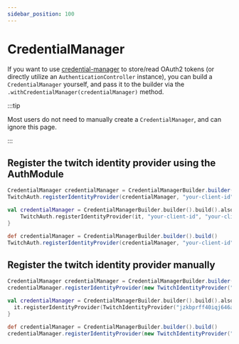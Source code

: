 ```yaml
---
sidebar_position: 100
---
```



# CredentialManager

If you want to use [credential-manager](https://github.com/PhilippHeuer/credential-manager/) to store/read OAuth2 tokens (or directly utilize an `AuthenticationController` instance),
you can build a `CredentialManager` yourself, and pass it to the builder via the `.withCredentialManager(credentialManager)` method.

:::tip

Most users do not need to manually create a `CredentialManager`, and can ignore this page.

:::

## Register the twitch identity provider using the AuthModule

<Tabs groupId="code">
<TabItem value="java" label="Java">

```java
CredentialManager credentialManager = CredentialManagerBuilder.builder().build();
TwitchAuth.registerIdentityProvider(credentialManager, "your-client-id", "your-client-secret", "your-redirect-url");
```

</TabItem>
<TabItem value="kotlin" label="Kotlin">

```kotlin
val credentialManager = CredentialManagerBuilder.builder().build().also {
    TwitchAuth.registerIdentityProvider(it, "your-client-id", "your-client-secret", "your-redirect-url")
}
```

</TabItem>
<TabItem value="groovy" label="Groovy">

```groovy
def credentialManager = CredentialManagerBuilder.builder().build()
TwitchAuth.registerIdentityProvider(credentialManager, "your-client-id", "your-client-secret", "your-redirect-url")
```

</TabItem>
</Tabs>

## Register the twitch identity provider manually

<Tabs groupId="code">
<TabItem value="java" label="Java">

```java
CredentialManager credentialManager = CredentialManagerBuilder.builder().build();
credentialManager.registerIdentityProvider(new TwitchIdentityProvider("jzkbprff40iqj646a697cyrvl0zt2m6", "**SECRET**", ""));
```

</TabItem>
<TabItem value="kotlin" label="Kotlin">

```kotlin
val credentialManager = CredentialManagerBuilder.builder().build().also {
  it.registerIdentityProvider(TwitchIdentityProvider("jzkbprff40iqj646a697cyrvl0zt2m6", "**SECRET**", ""))
}
```

</TabItem>
<TabItem value="groovy" label="Groovy">

```groovy
def credentialManager = CredentialManagerBuilder.builder().build()
credentialManager.registerIdentityProvider(new TwitchIdentityProvider("jzkbprff40iqj646a697cyrvl0zt2m6", "**SECRET**", ""))
```

</TabItem>
</Tabs>
